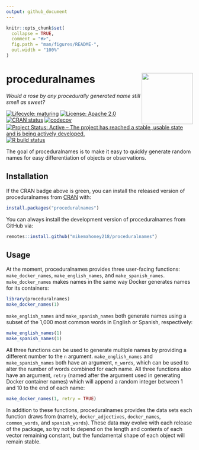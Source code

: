 ```yaml
---
output: github_document
---
```


<!-- README.md is generated from README.Rmd. Please edit that file -->

```r
knitr::opts_chunk$set(
  collapse = TRUE,
  comment = "#>",
  fig.path = "man/figures/README-",
  out.width = "100%"
)
```

# proceduralnames <a href='https://mikemahoney218.github.io/proceduralnames/'><img src='man/figures/logo.png' align="right" height="138" /></a>

_Would a rose by any procedurally generated name still smell as sweet?_

<!-- badges: start -->
[![Lifecycle: maturing](https://img.shields.io/badge/lifecycle-maturing-blue.svg)](https://www.tidyverse.org/lifecycle/#maturing)
[![License: Apache 2.0](https://img.shields.io/badge/license-Apache-yellowgreen.svg)](https://choosealicense.com/licenses/apache-2.0/)
[![CRAN status](https://www.r-pkg.org/badges/version/proceduralnames)](https://CRAN.R-project.org/package=proceduralnames)
[![codecov](https://codecov.io/gh/mikemahoney218/proceduralnames/branch/master/graph/badge.svg)](https://codecov.io/gh/mikemahoney218/proceduralnames)
[![Project Status: Active – The project has reached a stable, usable state and is being actively developed.](https://www.repostatus.org/badges/latest/active.svg)](https://www.repostatus.org/#active)
[![R build status](https://github.com/mikemahoney218/proceduralnames/workflows/R-CMD-check/badge.svg)](https://github.com/mikemahoney218/proceduralnames/actions)

<!-- badges: end -->

The goal of proceduralnames is to make it easy to quickly generate random names
for easy differentiation of objects or observations.

## Installation

If the CRAN badge above is green, you can install the released version of 
proceduralnames from [CRAN](https://CRAN.R-project.org) with:

``` r
install.packages("proceduralnames")
```

You can always install the development version of proceduralnames from GitHub
via:

```r
remotes::install.github("mikemahoney218/proceduralnames")
```

## Usage

At the moment, proceduralnames provides three user-facing functions: 
`make_docker_names`, `make_english_names`, and `make_spanish_names`. 
`make_docker_names` makes names in the same way Docker generates names for its 
containers:

```r
library(proceduralnames)
make_docker_names(1)
```

`make_english_names` and `make_spanish_names` both generate names using a subset
of the 1,000 most common words in English or Spanish, respectively:

```r
make_english_names(1)
make_spanish_names(1)
```

All three functions can be used to generate multiple names by providing a 
different number to the `n` argument. `make_english_names` and 
`make_spanish_names` both have an argument, `n_words`, which can be used to 
alter the number of words combined for each name. All three functions also have
an argument, `retry` (named after the argument used in generating Docker 
container names) which will append a random integer between 1 and 10 to the end
of each name:

```r
make_docker_names(1, retry = TRUE)
```

In addition to these functions, proceduralnames provides the data sets each 
function draws from (namely, `docker_adjectives`, `docker_names`, 
`common_words`, and `spanish_words`). These data may evolve with each release of
the package, so try not to depend on the length and contents of each vector
remaining constant, but the fundamental shape of each object will remain stable.
